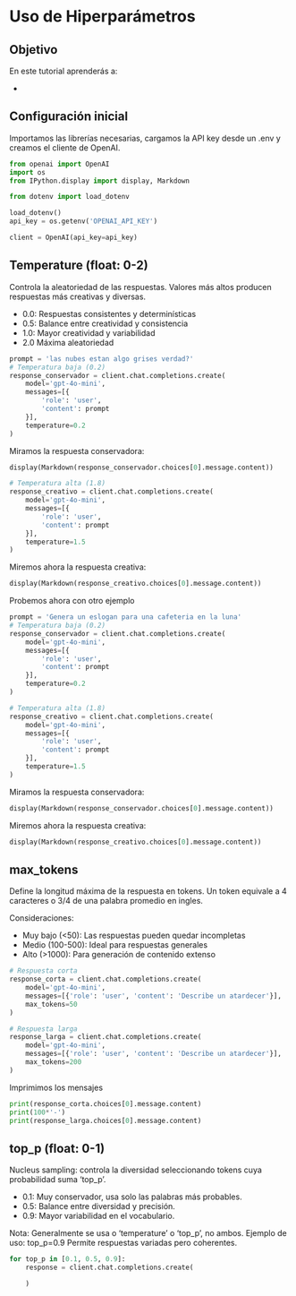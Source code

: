 # Uso de Hiperparámetros

## Objetivo

En este tutorial aprenderás a:

- 


## Configuración inicial

Importamos las librerías necesarias, cargamos la API key desde un .env y creamos el cliente de OpenAI.


```{python}
from openai import OpenAI
import os
from IPython.display import display, Markdown
```
```{python}
from dotenv import load_dotenv

load_dotenv()
api_key = os.getenv('OPENAI_API_KEY')

client = OpenAI(api_key=api_key)
```

## Temperature (float: 0-2)

Controla la aleatoriedad de las respuestas. Valores más altos producen respuestas más creativas y diversas.

- 0.0: Respuestas consistentes y determinísticas
- 0.5: Balance entre creatividad y consistencia
- 1.0: Mayor creatividad y variabilidad
- 2.0 Máxima aleatoriedad


```{python}
prompt = 'las nubes estan algo grises verdad?'
# Temperatura baja (0.2)
response_conservador = client.chat.completions.create(
    model='gpt-4o-mini',
    messages=[{
        'role': 'user',
        'content': prompt
    }],
    temperature=0.2
)

```
Miramos la respuesta conservadora:

```{python}
display(Markdown(response_conservador.choices[0].message.content))
```

```{python}

# Temperatura alta (1.8)
response_creativo = client.chat.completions.create(
    model='gpt-4o-mini',
    messages=[{
        'role': 'user',
        'content': prompt
    }],
    temperature=1.5
)
```


Miremos ahora la respuesta creativa:

```{python}
display(Markdown(response_creativo.choices[0].message.content))
```

Probemos ahora con otro ejemplo

```{python}
prompt = 'Genera un eslogan para una cafeteria en la luna'
# Temperatura baja (0.2)
response_conservador = client.chat.completions.create(
    model='gpt-4o-mini',
    messages=[{
        'role': 'user',
        'content': prompt
    }],
    temperature=0.2
)

# Temperatura alta (1.8)
response_creativo = client.chat.completions.create(
    model='gpt-4o-mini',
    messages=[{
        'role': 'user',
        'content': prompt
    }],
    temperature=1.5
)
```

Miramos la respuesta conservadora:

```{python}
display(Markdown(response_conservador.choices[0].message.content))
```

Miremos ahora la respuesta creativa:

```{python}
display(Markdown(response_creativo.choices[0].message.content))
```

## max_tokens

Define la longitud máxima de la respuesta en tokens. Un token equivale a 4 caracteres o 3/4 de una palabra promedio en ingles.

Consideraciones:

- Muy bajo (<50): Las respuestas pueden quedar incompletas
- Medio (100-500): Ideal para respuestas generales
- Alto (>1000): Para generación de contenido extenso

```{python}
# Respuesta corta
response_corta = client.chat.completions.create(
    model='gpt-4o-mini',
    messages=[{'role': 'user', 'content': 'Describe un atardecer'}],
    max_tokens=50
)

# Respuesta larga
response_larga = client.chat.completions.create(
    model='gpt-4o-mini',
    messages=[{'role': 'user', 'content': 'Describe un atardecer'}],
    max_tokens=200
)
```

Imprimimos los mensajes

```{python}
print(response_corta.choices[0].message.content)
print(100*'-')
print(response_larga.choices[0].message.content)
```

## top_p (float: 0-1)

Nucleus sampling: controla la diversidad seleccionando tokens cuya probabilidad suma 'top_p'.

- 0.1: Muy conservador, usa solo las palabras más probables.
- 0.5: Balance entre diversidad y precisión.
- 0.9: Mayor variabilidad en el vocabulario.

Nota: Generalmente se usa o 'temperature' o 'top_p', no ambos. Ejemplo de uso: top_p=0.9 Permite respuestas variadas pero coherentes.


```{python}
for top_p in [0.1, 0.5, 0.9]:
    response = client.chat.completions.create(

    )
```